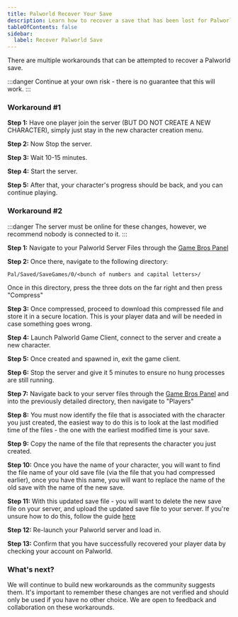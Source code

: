 ```yaml
---
title: Palworld Recover Your Save
description: Learn how to recover a save that has been lost for Palworld
tableOfContents: false
sidebar:
  label: Recover Palworld Save
---
```


There are multiple workarounds that can be attempted to recover a Palworld save.

:::danger
Continue at your own risk - there is no guarantee that this will work.
:::

### Workaround #1

**Step 1:** Have one player join the server (BUT DO NOT CREATE A NEW CHARACTER), simply just stay in the new character creation menu. 

**Step 2:** Now Stop the server. 

**Step 3:** Wait 10-15 minutes. 

**Step 4:** Start the server. 

**Step 5:** After that, your character's progress should be back, and you can continue playing. 

### Workaround #2

:::danger
The server must be online for these changes, however, we recommend nobody is connected to it.
:::

**Step 1:** Navigate to your Palworld Server Files through the [Game Bros Panel](https://panel.gamehostbros.com/)

**Step 2:** Once there, navigate to the following directory:
```
Pal/Saved/SaveGames/0/<bunch of numbers and capital letters>/
```

Once in this directory, press the three dots on the far right and then press "Compress"

**Step 3:** Once compressed, proceed to download this compressed file and store it in a secure location. This is your player data and will be needed in case something goes wrong.

**Step 4:** Launch Palworld Game Client, connect to the server and create a new character.

**Step 5:** Once created and spawned in, exit the game client.

**Step 6:** Stop the server and give it 5 minutes to ensure no hung processes are still running.

**Step 7:** Navigate back to your server files through the [Game Bros Panel](https://panel.gamehostbros.com/) and into the previously detailed directory, then navigate to "Players"

**Step 8:** You must now identify the file that is associated with the character you just created, the easiest way to do this is to look at the last modified time of the files - the one with the earliest modified time is your save.

**Step 9:** Copy the name of the file that represents the character you just created.

**Step 10:** Once you have the name of your character, you will want to find the file name of your old save file (via the file that you had compressed earlier), once you have this name, you will want to replace the name of the old save with the name of the new save.

**Step 11:** With this updated save file - you will want to delete the new save file on your server, and upload the updated save file to your server. If you're unsure how to do this, follow the guide [here](https://guides.gamehostbros.com/getting-started/uploading-files/)

**Step 12:** Re-launch your Palworld server and load in.

**Step 13:** Confirm that you have successfully recovered your player data by checking your account on Palworld.

### What's next?
We will continue to build new workarounds as the community suggests them. It's important to remember these changes are not verified and should only be used if you have no other choice.
We are open to feedback and collaboration on these workarounds.